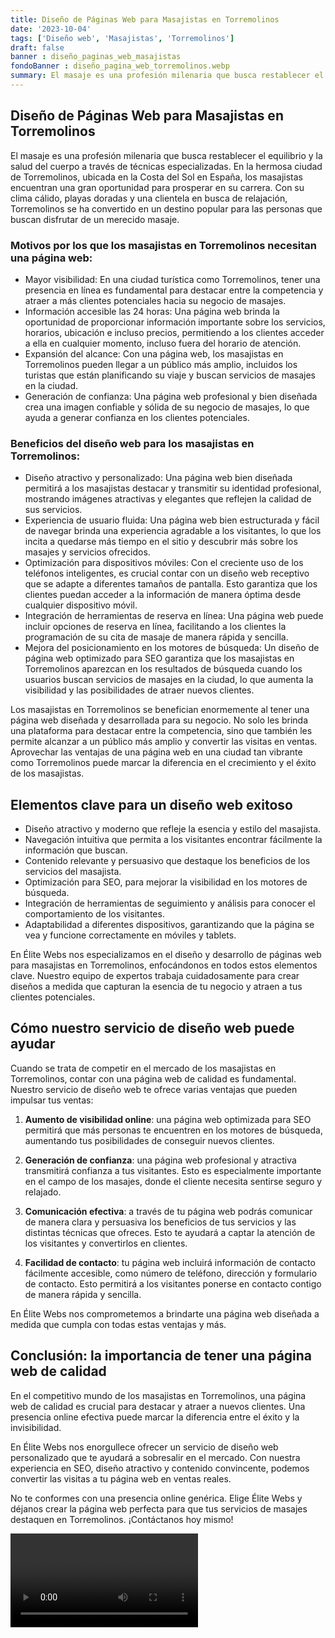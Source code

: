 ```yaml
---
title: Diseño de Páginas Web para Masajistas en Torremolinos
date: '2023-10-04'
tags: ['Diseño web', 'Masajistas', 'Torremolinos']
draft: false
banner : diseño_paginas_web_masajistas
fondoBanner : diseño_pagina_web_torremolinos.webp
summary: El masaje es una profesión milenaria que busca restablecer el equilibrio y la salud del cuerpo a través de técnicas especializadas. En la hermosa ciudad de Torremolinos, ubicada en la Costa del Sol en España, los masajistas encuentran una gran oportunidad para prosperar en su carrera. Con su clima cálido, playas doradas y una clientela en busca de relajación, Torremolinos se ha convertido en un destino popular para las personas que buscan disfrutar de un merecido masaje.
---
```


## Diseño de Páginas Web para Masajistas en Torremolinos

El masaje es una profesión milenaria que busca restablecer el equilibrio y la salud del cuerpo a través de técnicas especializadas. En la hermosa ciudad de Torremolinos, ubicada en la Costa del Sol en España, los masajistas encuentran una gran oportunidad para prosperar en su carrera. Con su clima cálido, playas doradas y una clientela en busca de relajación, Torremolinos se ha convertido en un destino popular para las personas que buscan disfrutar de un merecido masaje.

### Motivos por los que los masajistas en Torremolinos necesitan una página web:

- Mayor visibilidad: En una ciudad turística como Torremolinos, tener una presencia en línea es fundamental para destacar entre la competencia y atraer a más clientes potenciales hacia su negocio de masajes.
- Información accesible las 24 horas: Una página web brinda la oportunidad de proporcionar información importante sobre los servicios, horarios, ubicación e incluso precios, permitiendo a los clientes acceder a ella en cualquier momento, incluso fuera del horario de atención.
- Expansión del alcance: Con una página web, los masajistas en Torremolinos pueden llegar a un público más amplio, incluidos los turistas que están planificando su viaje y buscan servicios de masajes en la ciudad.
- Generación de confianza: Una página web profesional y bien diseñada crea una imagen confiable y sólida de su negocio de masajes, lo que ayuda a generar confianza en los clientes potenciales.

### Beneficios del diseño web para los masajistas en Torremolinos:

- Diseño atractivo y personalizado: Una página web bien diseñada permitirá a los masajistas destacar y transmitir su identidad profesional, mostrando imágenes atractivas y elegantes que reflejen la calidad de sus servicios.
- Experiencia de usuario fluida: Una página web bien estructurada y fácil de navegar brinda una experiencia agradable a los visitantes, lo que los incita a quedarse más tiempo en el sitio y descubrir más sobre los masajes y servicios ofrecidos.
- Optimización para dispositivos móviles: Con el creciente uso de los teléfonos inteligentes, es crucial contar con un diseño web receptivo que se adapte a diferentes tamaños de pantalla. Esto garantiza que los clientes puedan acceder a la información de manera óptima desde cualquier dispositivo móvil.
- Integración de herramientas de reserva en línea: Una página web puede incluir opciones de reserva en línea, facilitando a los clientes la programación de su cita de masaje de manera rápida y sencilla.
- Mejora del posicionamiento en los motores de búsqueda: Un diseño de página web optimizado para SEO garantiza que los masajistas en Torremolinos aparezcan en los resultados de búsqueda cuando los usuarios buscan servicios de masajes en la ciudad, lo que aumenta la visibilidad y las posibilidades de atraer nuevos clientes.

Los masajistas en Torremolinos se benefician enormemente al tener una página web diseñada y desarrollada para su negocio. No solo les brinda una plataforma para destacar entre la competencia, sino que también les permite alcanzar a un público más amplio y convertir las visitas en ventas. Aprovechar las ventajas de una página web en una ciudad tan vibrante como Torremolinos puede marcar la diferencia en el crecimiento y el éxito de los masajistas.

<GifSeo />

<Cta />

## Elementos clave para un diseño web exitoso

- Diseño atractivo y moderno que refleje la esencia y estilo del masajista.
- Navegación intuitiva que permita a los visitantes encontrar fácilmente la información que buscan.
- Contenido relevante y persuasivo que destaque los beneficios de los servicios del masajista.
- Optimización para SEO, para mejorar la visibilidad en los motores de búsqueda.
- Integración de herramientas de seguimiento y análisis para conocer el comportamiento de los visitantes.
- Adaptabilidad a diferentes dispositivos, garantizando que la página se vea y funcione correctamente en móviles y tablets.

En Élite Webs nos especializamos en el diseño y desarrollo de páginas web para masajistas en Torremolinos, enfocándonos en todos estos elementos clave. Nuestro equipo de expertos trabaja cuidadosamente para crear diseños a medida que capturan la esencia de tu negocio y atraen a tus clientes potenciales.

## Cómo nuestro servicio de diseño web puede ayudar

Cuando se trata de competir en el mercado de los masajistas en Torremolinos, contar con una página web de calidad es fundamental. Nuestro servicio de diseño web te ofrece varias ventajas que pueden impulsar tus ventas:

1. **Aumento de visibilidad online**: una página web optimizada para SEO permitirá que más personas te encuentren en los motores de búsqueda, aumentando tus posibilidades de conseguir nuevos clientes.

2. **Generación de confianza**: una página web profesional y atractiva transmitirá confianza a tus visitantes. Esto es especialmente importante en el campo de los masajes, donde el cliente necesita sentirse seguro y relajado.

3. **Comunicación efectiva**: a través de tu página web podrás comunicar de manera clara y persuasiva los beneficios de tus servicios y las distintas técnicas que ofreces. Esto te ayudará a captar la atención de los visitantes y convertirlos en clientes.

4. **Facilidad de contacto**: tu página web incluirá información de contacto fácilmente accesible, como número de teléfono, dirección y formulario de contacto. Esto permitirá a los visitantes ponerse en contacto contigo de manera rápida y sencilla.

En Élite Webs nos comprometemos a brindarte una página web diseñada a medida que cumpla con todas estas ventajas y más.

## Conclusión: la importancia de tener una página web de calidad

En el competitivo mundo de los masajistas en Torremolinos, una página web de calidad es crucial para destacar y atraer a nuevos clientes. Una presencia online efectiva puede marcar la diferencia entre el éxito y la invisibilidad.

En Élite Webs nos enorgullece ofrecer un servicio de diseño web personalizado que te ayudará a sobresalir en el mercado. Con nuestra experiencia en SEO, diseño atractivo y contenido convincente, podemos convertir las visitas a tu página web en ventas reales.

No te conformes con una presencia online genérica. Elige Élite Webs y déjanos crear la página web perfecta para que tus servicios de masajes destaquen en Torremolinos. ¡Contáctanos hoy mismo!

<Video />

<CtaBot job='Masajistas' city='Torremolinos'/>

<Gmaps query='Torremolinos+españa+maps' />
